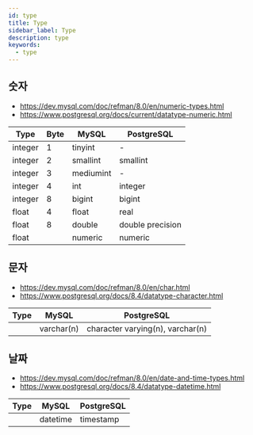 ```yaml
---
id: type
title: Type
sidebar_label: Type
description: type
keywords:
  - type
---
```


## 숫자

- https://dev.mysql.com/doc/refman/8.0/en/numeric-types.html
- https://www.postgresql.org/docs/current/datatype-numeric.html

| Type    | Byte | MySQL     | PostgreSQL       |
| ------- | ---- | --------- | ---------------- |
| integer | 1    | tinyint   | -                |
| integer | 2    | smallint  | smallint         |
| integer | 3    | mediumint | -                |
| integer | 4    | int       | integer          |
| integer | 8    | bigint    | bigint           |
| float   | 4    | float     | real             |
| float   | 8    | double    | double precision |
| float   |      | numeric   | numeric          |

## 문자

- https://dev.mysql.com/doc/refman/8.0/en/char.html
- https://www.postgresql.org/docs/8.4/datatype-character.html

| Type | MySQL      | PostgreSQL                       |
| ---- | ---------- | -------------------------------- |
|      | varchar(n) | character varying(n), varchar(n) |

## 날짜

- https://dev.mysql.com/doc/refman/8.0/en/date-and-time-types.html
- https://www.postgresql.org/docs/8.4/datatype-datetime.html

| Type | MySQL    | PostgreSQL |
| ---- | -------- | ---------- |
|      | datetime | timestamp  |
